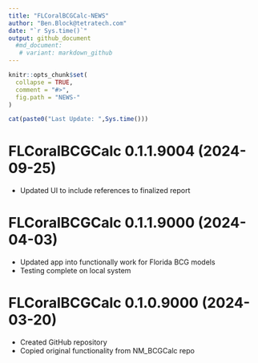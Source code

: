 ```yaml
---
title: "FLCoralBCGCalc-NEWS"
author: "Ben.Block@tetratech.com"
date: "`r Sys.time()`"
output: github_document
  #md_document:
   # variant: markdown_github
---
```


<!-- NEWS.md is generated from NEWS.Rmd. Please edit that file -->

```r
knitr::opts_chunk$set(
  collapse = TRUE,
  comment = "#>",
  fig.path = "NEWS-"
)
```

```r
cat(paste0("Last Update: ",Sys.time()))
```

# FLCoralBCGCalc 0.1.1.9004 (2024-09-25)

-   Updated UI to include references to finalized report

# FLCoralBCGCalc 0.1.1.9000 (2024-04-03)

-   Updated app into functionally work for Florida BCG models
-   Testing complete on local system

# FLCoralBCGCalc 0.1.0.9000 (2024-03-20)

-   Created GitHub repository
-   Copied original functionality from NM_BCGCalc repo
